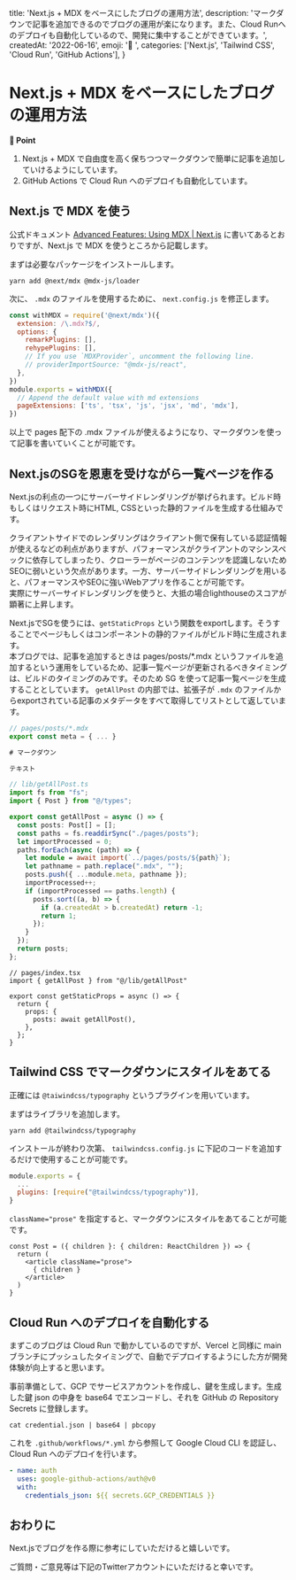 
  title: 'Next.js + MDX をベースにしたブログの運用方法',
  description: 'マークダウンで記事を追加できるのでブログの運用が楽になります。また、Cloud Runへのデプロイも自動化しているので、開発に集中することができています。',
  createdAt: '2022-06-16',
  emoji: '🚧 ',
  categories: ['Next.js', 'Tailwind CSS', 'Cloud Run', 'GitHub Actions'],
}

# Next.js + MDX をベースにしたブログの運用方法

**📍 Point**
1. Next.js + MDX で自由度を高く保ちつつマークダウンで簡単に記事を追加していけるようにしています。
2. GitHub Actions で Cloud Run へのデプロイも自動化しています。

## Next.js で MDX を使う

公式ドキュメント [Advanced Features: Using MDX | Next.js](https://nextjs.org/docs/advanced-features/using-mdx) に書いてあるとおりですが、Next.js で MDX を使うところから記載します。

まずは必要なパッケージをインストールします。

```
yarn add @next/mdx @mdx-js/loader
```

次に、 `.mdx` のファイルを使用するために、 `next.config.js` を修正します。

```js
const withMDX = require('@next/mdx')({
  extension: /\.mdx?$/,
  options: {
    remarkPlugins: [],
    rehypePlugins: [],
    // If you use `MDXProvider`, uncomment the following line.
    // providerImportSource: "@mdx-js/react",
  },
})
module.exports = withMDX({
  // Append the default value with md extensions
  pageExtensions: ['ts', 'tsx', 'js', 'jsx', 'md', 'mdx'],
})
```

以上で pages 配下の .mdx ファイルが使えるようになり、マークダウンを使って記事を書いていくことが可能です。

## Next.jsのSGを恩恵を受けながら一覧ページを作る

Next.jsの利点の一つにサーバーサイドレンダリングが挙げられます。ビルド時もしくはリクエスト時にHTML, CSSといった静的ファイルを生成する仕組みです。

クライアントサイドでのレンダリングはクライアント側で保有している認証情報が使えるなどの利点がありますが、パフォーマンスがクライアントのマシンスペックに依存してしまったり、クローラーがページのコンテンツを認識しないためSEOに弱いという欠点があります。一方、サーバーサイドレンダリングを用いると、パフォーマンスやSEOに強いWebアプリを作ることが可能です。  
実際にサーバーサイドレンダリングを使うと、大抵の場合lighthouseのスコアが顕著に上昇します。

Next.jsでSGを使うには、`getStaticProps` という関数をexportします。そうすることでページもしくはコンポーネントの静的ファイルがビルド時に生成されます。  
本ブログでは、記事を追加するときは pages/posts/*.mdx というファイルを追加するという運用をしているため、記事一覧ページが更新されるべきタイミングは、ビルドのタイミングのみです。そのため SG を使って記事一覧ページを生成することとしています。
`getAllPost` の内部では、拡張子が `.mdx` のファイルからexportされている記事のメタデータをすべて取得してリストとして返しています。

```js
// pages/posts/*.mdx
export const meta = { ... }

# マークダウン

テキスト
```

```ts
// lib/getAllPost.ts
import fs from "fs";
import { Post } from "@/types";

export const getAllPost = async () => {
  const posts: Post[] = [];
  const paths = fs.readdirSync("./pages/posts");
  let importProcessed = 0;
  paths.forEach(async (path) => {
    let module = await import(`../pages/posts/${path}`);
    let pathname = path.replace(".mdx", "");
    posts.push({ ...module.meta, pathname });
    importProcessed++;
    if (importProcessed == paths.length) {
      posts.sort((a, b) => {
        if (a.createdAt > b.createdAt) return -1;
        return 1;
      });
    }
  });
  return posts;
};
```


```tsx
// pages/index.tsx
import { getAllPost } from "@/lib/getAllPost"

export const getStaticProps = async () => {
  return {
    props: {
      posts: await getAllPost(),
    },
  };
}
```

## Tailwind CSS でマークダウンにスタイルをあてる

正確には `@taiwindcss/typography` というプラグインを用いています。

まずはライブラリを追加します。

```
yarn add @tailwindcss/typography
```

インストールが終わり次第、 `tailwindcss.config.js` に下記のコードを追加するだけで使用することが可能です。

```js
module.exports = {
  ...
  plugins: [require("@tailwindcss/typography")],
}
```

`className="prose"` を指定すると、マークダウンにスタイルをあてることが可能です。

```tsx
const Post = ({ children }: { children: ReactChildren }) => {
  return (
    <article className="prose">
      { children }
    </article>
  )
}
```

## Cloud Run へのデプロイを自動化する

まずこのブログは Cloud Run で動かしているのですが、Vercel と同様に main ブランチにプッシュしたタイミングで、自動でデプロイするようにした方が開発体験が向上すると思います。

事前準備として、GCP でサービスアカウントを作成し、鍵を生成します。生成した鍵 json の中身を base64 でエンコードし、それを GitHub の Repository Secrets に登録します。

```
cat credential.json | base64 | pbcopy
```

これを `.github/workflows/*.yml` から参照して Google Cloud CLI を認証し、Cloud Run へのデプロイを行います。

```yaml
- name: auth
  uses: google-github-actions/auth@v0
  with:
    credentials_json: ${{ secrets.GCP_CREDENTIALS }}
```

## おわりに

Next.jsでブログを作る際に参考にしていただけると嬉しいです。

ご質問・ご意見等は下記のTwitterアカウントにいただけると幸いです。

<TwitterButton />

